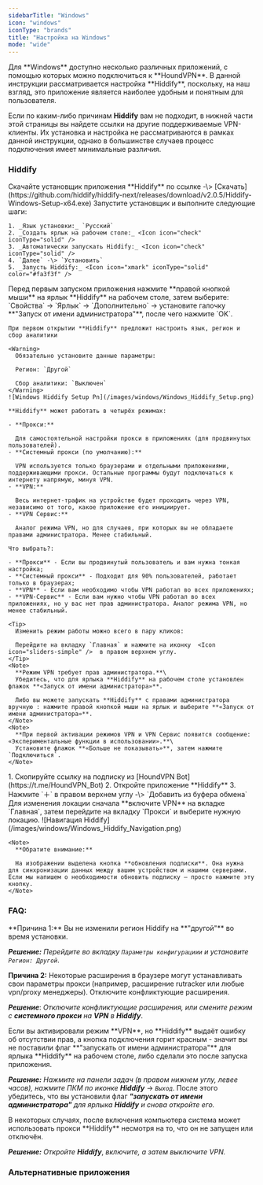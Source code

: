 ```yaml
---
sidebarTitle: "Windows"
icon: "windows"
iconType: "brands"
title: "Настройка на Windows"
mode: "wide"
---
```


<Tip>
  Для **Windows** доступно несколько различных приложений, с помощью которых можно подключиться к **HoundVPN**. В данной инструкции рассматривается настройка **Hiddify**, поскольку, на наш взгляд, это приложение является наиболее удобным и понятным для пользователя.

  Если по каким-либо причинам **Hiddify** вам не подходит, в нижней части этой страницы вы найдете ссылки на другие поддерживаемые VPN-клиенты. Их установка и настройка не рассматриваются в рамках данной инструкции, однако в большинстве случаев процесс подключения имеет минимальные различия.
</Tip>

### Hiddify

<Steps>
  <Step title="Загрузка приложения" icon="cloud-arrow-down" iconType="solid" stepNumber={1} titleSize="p">
    Скачайте установщик приложения **Hiddify** по ссылке -\> [Скачать](https://github.com/hiddify/hiddify-next/releases/download/v2.0.5/Hiddify-Windows-Setup-x64.exe)
  </Step>
  <Step title="Установка приложения" icon="floppy-disk" iconType="solid">
    Запустите установщик и выполните следующие шаги:

    1. _Язык установки:_ `Русский`
    2. _Создать ярлык на рабочем столе:_ <Icon icon="check" iconType="solid" />
    3. _Автоматически запускать Hiddify:_ <Icon icon="check" iconType="solid" />
    4. `Далее` -\> `Установить`
    5. _Запусть Hiddify:_ <Icon icon="xmark" iconType="solid" color="#fa3f3f" />
  </Step>
  <Step title="Настройка приложения" icon="gear" iconType="solid">
    Перед первым запуском приложения нажмите **правой кнопкой мыши** на ярлык **Hiddify** на рабочем столе, затем выберите: `Свойства` → `Ярлык` → `Дополнительно` → установите галочку **"Запуск от имени администратора"**, после чего нажмите `ОK`.

    При первом открытии **Hiddify** предложит настроить язык, регион и сбор аналитики

    <Warning>
      Обязательно установите данные параметры:

      Регион: `Другой`

      Сбор аналитики: `Выключен`
    </Warning>
    ![Windows Hiddify Setup Pn](/images/windows/Windows_Hiddify_Setup.png)

    **Hiddify** может работать в четырёх режимах:

    - **Прокси:**

      Для самостоятельной настройки прокси в приложениях (для продвинутых пользователей).
    - **Системный прокси (по умолчанию):**

      VPN используется только браузерами и отдельными приложениями, поддерживающими прокси. Остальные программы будут подключаться к интернету напрямую, минуя VPN.
    - **VPN:**

      Весь интернет-трафик на устройстве будет проходить через VPN, независимо от того, какое приложение его инициирует.
    - **VPN Сервис:**

      Аналог режима VPN, но для случаев, при которых вы не обладаете правами администратора. Менее стабильный.

    Что выбрать?:

    - **Прокси** - Если вы продвинутый пользователь и вам нужна тонкая настройка;
    - **Системный прокси** - Подходит для 90% пользователей, работает только в браузерах;
    - **VPN** - Если вам необходимо чтобы VPN работал во всех приложениях;
    - **VPN-Сервис** - Если вам нужно чтобы VPN работал во всех приложениях, но у вас нет прав администратора. Аналог режима VPN, но менее стабильный.

    <Tip>
      Изменить режим работы можно всего в пару кликов:

      Перейдите на вкладку `Главная` и нажмите на иконку  <Icon icon="sliders-simple" />  в правом верхнем углу.
    </Tip>
    <Note>
      **Режим VPN требует прав администратора.**\
      Убедитесь, что для ярлыка **Hiddify** на рабочем столе установлен флажок **«Запуск от имени администратора»**.

      Либо вы можете запускать **Hiddify** с правами администратора вручную : нажмите правой кнопкой мыши на ярлык и выберите **«Запуск от имени администратора»**.
    </Note>
    <Note>
      **При первой активации режимов VPN и VPN Сервис появится сообщение: «Экспериментальные функции в использовании».**\
      Установите флажок **«Больше не показывать»**, затем нажмите `Подключиться`.
    </Note>
  </Step>
  <Step title="Добавление подписки" icon="plus" iconType="solid">
    1. Скопируйте ссылку на подписку из [HoundVPN Bot](https://t.me/HoundVPN_Bot)
    2. Откройте приложение **Hiddify**
    3. Нажмите `＋` в правом верхнем углу -\> `Добавить из буфера обмена`
  </Step>
  <Step title="Изменение локации" icon="location-arrow" iconType="solid">
    Для изменения локации сначала **включите VPN** на вкладке `Главная`, затем перейдите на вкладку `Прокси` и выберите нужную локацию.
  </Step>
  <Step title="Навигация" icon="location-crosshairs" iconType="solid">
    ![Навигация Hiddify](/images/windows/Windows_Hiddify_Navigation.png)

    <Note>
      **Обратите внимание:**

      На изображении выделена кнопка **обновления подписки**. Она нужна для синхронизации данных между вашим устройством и нашими серверами. Если мы напишем о необходимости обновить подписку — просто нажмите эту кнопку.
    </Note>
  </Step>
</Steps>

### FAQ:

<Accordion title="VPN включён, но 2ip показывает Россию" iconType="regular">
  **Причина 1:** Вы не изменили регион Hiddify на **"другой"** во время установки.

  **_Решение:_** _Перейдите во вкладку_ _`Параметры конфигурациии`_ _и установите_ _`Регион: Другой`_.

  **Причина 2:** Некоторые расширения в браузере могут устанавливать свои параметры прокси (например, расширение rutracker или любые vpn/proxy менеджеры). Отключите конфликтующие расширения.

  **_Решение_**: _Отключите конфликтующие расширения, или смените режим с_ **_системного прокси_** _на_ **_VPN_** _в_ **_Hiddify_**.
</Accordion>

<Accordion title="Ошибка: Отсутствие прав">
  Если вы активировали режим **VPN**, но **Hiddify** выдаёт ошибку об отсутствии прав, а кнопка подключения горит красным - значит вы не поставили флаг **"запускать от имени администратора"** для ярлыка **Hiddify** на рабочем столе, либо сделали это после запуска приложения.

  **_Решение:_** _Нажмите_ <Icon icon="angle-up" iconType="solid" /> _на панели задач (в правом нижнем углу, левее часов), нажмите ПКМ по иконке_ **_Hiddify_** -\> _`Выход`_. После этого убедитесь, что вы установили флаг **_"запускать от имени администратора"_** _для ярлыка_ **_Hiddify_** _и снова откройте его._
</Accordion>

<Accordion title="Пропал интернет">
  В некоторых случаях, после включения компьютера система может использовать прокси **Hiddify** несмотря на то, что он не запущен или отключён.

  **_Решение:_** _Откройте_ **_Hiddify_**, _включите, а затем выключите VPN._
</Accordion>

### Альтернативные приложения

<CardGroup cols={1}>
  <Card title="Clash Verge" iconType="regular" horizontal={false} href="https://github.com/clash-verge-rev/clash-verge-rev/blob/dev/src-tauri/icons/icon.png?raw=true" img="images/windows/ClashVerge_icon.png">
    
  </Card>
  <Card title="NekoRay" horizontal href="https://github.com/MatsuriDayo/nekoray/" img="https://en.nekoray.org/wp-content/uploads/2024/01/NekoRay-300x300.png.avif">
    
  </Card>
  <Card title="V2RayN" horizontal href="https://github.com/2dust/v2rayN" img="https://en.v2rayn.org/wp-content/uploads/2023/12/1703901992-v2rayN-icon-300x300.png.avif">
    
  </Card>
  <Card title="Furious" horizontal href="https://github.com/LorenEteval/Furious" img="https://avatars.githubusercontent.com/u/139033850?v=4">
    
  </Card>
</CardGroup>